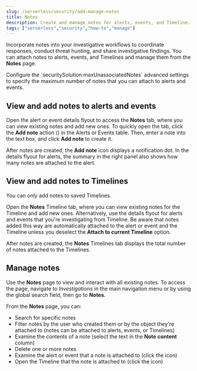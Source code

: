 ```yaml
---
slug: /serverless/security/add-manage-notes
title: Notes
description: Create and manage notes for alerts, events, and Timeline.
tags: ["serverless","security","how-to","manage"]
---
```


<DocBadge template="technical preview" />
<div id="add-manage-notes"></div>

Incorporate notes into your investigative workflows to coordinate responses, conduct threat hunting, and share investigative findings. You can attach notes to alerts, events, and Timelines and manage them from the **Notes** page. 

<DocCallOut title="Note">
Configure the `securitySolution:maxUnassociatedNotes` <DocLink slug="/serverless/security/advanced-settings" section="max-notes-alerts-events">advanced settings</DocLink> to specify the maximum number of notes that you can attach to alerts and events.
</DocCallOut>

<div id="notes-alerts-events"></div>

## View and add notes to alerts and events 

Open the alert or event details flyout to access the **Notes** tab, where you can view existing notes and add new ones. To quickly open the tab, click the **Add note** action (<DocIcon type="editorComment" title="The action that lets you to add a new note" />) in the Alerts or Events table. Then, enter a note into the text box, and click **Add note** to create it.

After notes are created, the **Add note** icon displays a notification dot. In the details flyout for alerts, the summary in the right panel also shows how many notes are attached to the alert.

<DocImage size="xl" url="../images/notes/-notes-new-note-alert-event.png" alt="New note added to an alert"/>

<div id="notes-timelines"></div>

## View and add notes to Timelines

<DocCallOut title="Important" color="warning">
You can only add notes to saved Timelines.
</DocCallOut>

Open the **Notes** Timeline tab, where you can view existing notes for the Timeline and add new ones. Alternatively, use the details flyout for alerts and events that you're investigating from Timeline. Be aware that notes added this way are automatically attached to the alert or event and the Timeline unless you deselect the **Attach to current Timeline** option. 

After notes are created, the **Notes** Timelines tab displays the total number of notes attached to the Timelines. 

<DocImage size="xl" url="../images/notes/-notes-new-note-timeline-tab.png" alt="New note added to a Timeline"/>

<div id="manage-notes"></div>

## Manage notes 

Use the **Notes** page to view and interact with all existing notes. To access the page, navigate to *Investigations* in the main navigation menu or by using the global search field, then go to **Notes**.

From the **Notes** page, you can:

* Search for specific notes
* Filter notes by the user who created them or by the object they're attached to (notes can be attached to alerts, events, or Timelines)
* Examine the contents of a note (select the text in the **Note content** column)
* Delete one or more notes 
* Examine the alert or event that a note is attached to (click the <DocIcon type="expand" title="Preview alert or event details action" /> icon)
* Open the Timeline that the note is attached to (click the <DocIcon type="timelineWithArrow" title="Preview alert or event details action" /> icon)

<DocImage size="xl" url="../images/notes/-notes-management-page.png" alt="Notes management page"/>
